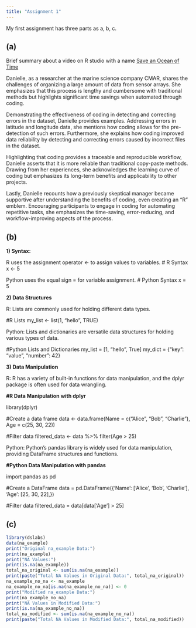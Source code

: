 ```yaml
---
title: "Assignment 1"
---
```


My first assignment has three parts as a, b, c.

## (a)
Brief summary about a video on R studio with a name [Save an Ocean of Time](https://www.youtube.com/watch?v=cX2DE1V8-tI&ab_channel=PositPBC)

Danielle, as a researcher at the marine science company CMAR, shares the challenges of organizing a large amount of data from sensor arrays. She emphasizes that this process is lengthy and cumbersome with traditional methods but highlights significant time savings when automated through coding.

Demonstrating the effectiveness of coding in detecting and correcting errors in the dataset, Danielle provides examples. Addressing errors in latitude and longitude data, she mentions how coding allows for the pre-detection of such errors. Furthermore, she explains how coding improved data reliability by detecting and correcting errors caused by incorrect files in the dataset.

Highlighting that coding provides a traceable and reproducible workflow, Danielle asserts that it is more reliable than traditional copy-paste methods. Drawing from her experiences, she acknowledges the learning curve of coding but emphasizes its long-term benefits and applicability to other projects.

Lastly, Danielle recounts how a previously skeptical manager became supportive after understanding the benefits of coding, even creating an "R" emblem. Encouraging participants to engage in coding for automating repetitive tasks, she emphasizes the time-saving, error-reducing, and workflow-improving aspects of the process.

## (b)
**1) Syntax:**

R uses the assignment operator <- to assign values to variables.
# R Syntax
x <- 5

Python uses the equal sign = for variable assignment.
# Python Syntax
x = 5

**2) Data Structures**

R: Lists are commonly used for holding different data types.

#R Lists
my_list <- list(1, "hello", TRUE)

Python: Lists and dictionaries are versatile data structures for holding various types of data.

#Python Lists and Dictionaries
my_list = [1, "hello", True]
my_dict = {"key": "value", "number": 42}

**3) Data Manipulation**

R: R has a variety of built-in functions for data manipulation, and the dplyr package is often used for data wrangling.

**#R Data Manipulation with dplyr**

library(dplyr)

#Create a data frame
data <- data.frame(Name = c("Alice", "Bob", "Charlie"),
                   Age = c(25, 30, 22))
                   
#Filter data
filtered_data <- data %>%
  filter(Age > 25)

Python: Python's pandas library is widely used for data manipulation, providing DataFrame structures and functions.

**#Python Data Manipulation with pandas**

import pandas as pd

#Create a DataFrame
data = pd.DataFrame({'Name': ['Alice', 'Bob', 'Charlie'],
                     'Age': [25, 30, 22],})

#Filter data
filtered_data = data[data['Age'] > 25]


## (c)

```r
library(dslabs)
data(na_example)
print("Original na_example Data:")
print(na_example)
print("NA Values:")
print(is.na(na_example))
total_na_original <- sum(is.na(na_example))
print(paste("Total NA Values in Original Data:", total_na_original))
na_example_no_na <- na_example
na_example_no_na[is.na(na_example_no_na)] <- 0
print("Modified na_example Data:")
print(na_example_no_na)
print("NA Values in Modified Data:")
print(is.na(na_example_no_na))
total_na_modified <- sum(is.na(na_example_no_na))
print(paste("Total NA Values in Modified Data:", total_na_modified))

```
